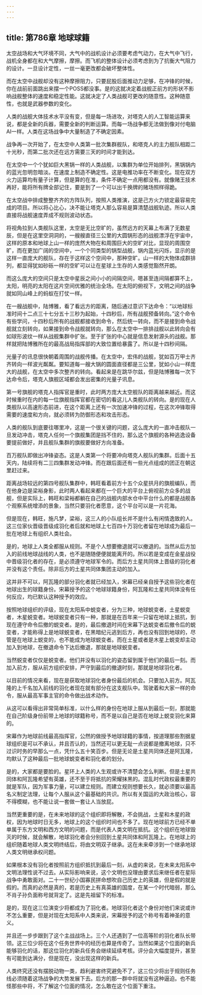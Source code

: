 ```yaml
---
---
---
```

title: 第786章 地球球籍
---



太空战场和大气环境不同，大气中的战机设计必须要考虑气动力，在大气中飞行，战机全身都在和大气摩擦，摩擦。而飞机的整体设计必须考虑到为了抗衡大气阻力的设计。一旦设计定性，一丝一毫更改都会破坏整体性。

而在太空中战舰却没有这种摩擦阻力，只要屁股后面推动力足够，在冲锋的时候，你在战前前面跳出来摆一个POSS都没事。是的这就决定着战舰正前方的形状不影响战舰整体的速度和稳定性能。这就决定了人类战舰可更改的随意性。这种随意性，也就是武器参数的变化。

人类的战舰大体技术水平没有变，但是每一场进攻，对塔克人的人工智能运算来说，都是全新的兵器，需要全新的判断运算。而每一场战争都无法做到像对付电脑AI一样。人类在这场战争中大量制造了不确定因素。

战争再一次开始了，在太空中人类第一批次集群舰队，和塔克人的主力舰队相距二十光秒，而第二批次还在远方需要三天的时间才能到达。

在太空中一个个犹如巨大黑锅一样的人类战舰，以集群为单位开始排列，黑锅锅内的蓝光忽明忽暗淡。在速度上制造不确定性。这是电推功率在不断变化。现在双方火力运算均有量子计算，但是算的在准，条件不确定一点用都没有。就像赌王技术再好，能将所有牌全部记住，要是到了一个可以出千换牌的赌场照样得跪。

在太空战中排成整整齐齐的方阵队列，按照人类推演，这是己方火力锁定最容易完成的项目。所以将心比心，决不能让塔克人那么容易是算清楚战舰轨迹。所以人类直接将战舰速度弄成不规则波动状态。

将视角拉到人类舰队这里，太空是无比空旷的，虽然远方的天幕上布满了无数星辰，但是在这里空洞洞的，一艘艘直径三公里的大圆锅形态的战舰漂浮在宇宙中，这样的原本和地球上山一样的庞然大物在和周围巨大的空旷对比，显现的周围空旷，而在更加广阔的空间中，一个个同类型的锅型战舰，锅内蓝光闪烁，显示的是这样一直庞大的舰队，存在于这样这个空间中，那种空旷。山一样的大物体成群排列，都显得犹如砂砾一样的空旷可以让在星球上生存的人类感觉豁然开朗。

而这么庞大的空间只是太空中星辰之间小小的间隔空间，嗯甚至连间隔都算不上，太阳，明亮的太阳在这片空间优雅的统治全场。在太阳的俯视下，文明之间的战争就如同山峰上的蚂蚁在打仗一样。

在一艘战舰中，陆博雅，看了看远方的距离，随后通过意识下达命令：“以地球标准时间十二点三十七分五十三秒为起始，十四秒后，所有战舰预备转向。”这个命令有些学问，十四秒后所有的战舰都接收到命令，然后统一转向，而不是接到命令战舰就立刻转向，如果接到命令战舰就转向，那么在太空中一排排战舰以此转向会有如球形波纹一样从战舰集群中扩张。至于扩张的中心就是信息发射源头的战舰。那样就把陆博雅所在的最高战局指挥部的大致位置给暴露了。所以是十四秒间隔。

光量子的讯息很快朝着周围的战舰传播。在太空中，宏伟的战舰，犹如百万甲士齐齐转向一样波光粼粼。要知道每一艘大锅的圆面直径都是三公里，犹如小山一样庞大的战舰，在太空中多次整齐的转向。看起来是在跳华尔兹，但是陆博雅每一次下达命令后，塔克人旗舰区域都会发出密集的光量子讯息。

第一号旗舰的塔克人指挥官是重时，此时两方庞大太空舰队的距离越来越近。而这时候重时在内的每一位旗舰指挥官都在密切的看这儿人类舰队的转向。是的现在人类舰队以高速形态前进，在这个距离上还有一次加速冲锋的过程，在这次冲锋取得需要的速度和方向，就必须转为防御形态和攻击形态。

人类的舰队到底要往哪里冲，这是一个很关键的问题，这么庞大的一直冲击舰队一旦发动冲击，塔克人任何一个旗舰集团是挡不住的，那么这个旗舰的各种逃逸设备要提前做好，并且舰队集群的旗舰要做好方向准备。

百万舰队即做出冲锋姿态。这是人类第一个将要冲向塔克人舰队的集群。后面十五天内，陆续将有二三四集群发动冲锋。而在跟后面还有一些光点组成的团正在朝这里赶过来。

距离战场较远的第四号舰队集群中，韩旺看着前方十五个众星拱月的旗舰编队，而在他身边是梁裕身影，此时两人看起来都在一个巨大的平台上俯视前方众多的战舰，但是实际上，韩旺和梁裕都躺在自己的战舰内部水仓中平台什么的都是战舰各个观察系统增添的景象，当然只要羽化者愿意，这个平台可以是一片花海。

但是现在，韩旺，施凡梦，梁裕，这三人的小队组长并不是什么有闲情逸致的人。这三位家伙晋级晋级成羽化者后就和地球上七百四十万羽化者留在地球成为最后一批在地球上有组织人类社会。

是的，地球上人类全都服从规则。不是个人想要撤退就可以撤退的。当然从后方加入的前线地球战线的人类，也不是随随便便就能离开的。所以若是变成在金星战役中晋级羽化者的存在，是必须遵守地球军令的。而后方土星共同体上晋级的羽化者并没有这个责任。除非后方的土星共同体集团主动的加入。

这并非不可以，阿瓦隆的部分羽化者就已经加入，宋幕已经亲自授予这些羽化者在地球出生的球籍身份。宋幕授予的这个地球球籍身份，阿瓦隆和土星共同体没有任何反应，均已默认这种授予的效应。

按照地球组织的评级，现在太阳系中蜕变者，分为三种，地球蜕变者，土星蜕变者，木星蜕变者。地球蜕变者只有一种，那就是在百年来一只留在地球上抵抗，到现在遵守命令后撤的蜕变者。是的，最后撤退时间在宋幕下达蜕变者后撤令后的蜕变者，才能称得上是地球蜕变者，在黑暗纪元逃到后方，再也没有回到地球的，尽管是在地球上蜕变的，也不能成为地球蜕变者。而在土星或者是木星上蜕变却主动加入到地球，在撤退命令下达后撤退，那就是地球蜕变者。

当然蜕变者仅仅是蜕变者。他们并没有以羽化的姿态留到属于他们的最后一刻。而加入前方，服从前方组织安排，严守到最后的撤退时刻，那就是地球羽化者。

以目前的情况来看，现在是获取地球羽化者身份最后的机会。只要加入前方。阿瓦隆的上千名加入前线的羽化者现在就有部分在这支舰队中。驾驶着和大家一样的命令，服从最高军事主官的命令做出战术动作。

从这可以看得出非常简单标准，以什么样的身份在地球上服从到最后一刻，那就能在自己阶级身份前带上地球的球籍称号，而不是以自己是否在地球上蜕变羽化来算的。

宋幕作为地球前线最高指挥官，公然的做授予地球球籍的事情，按道理那些割据星球组织是可以不承认，并且否认的，当然还可以更无耻一点说都是撤离地球，只不过识时务的早那么一点，凭什么五十笑百步。但是无论是土星共同体还是阿瓦隆，均默认了这种最后一批地球蜕变者和羽化者的划分。

是的，大家都是要脸的。星环上人类的人生观或许不清楚会怎么判断。但是土星共同体和阿瓦隆希望有英雄，还不至于将抵抗的荣耀抹黑的。混乱时代政权最重要的就是军队，因为军事力量，可以建立规则。而建立规则想要长久，就必须要以最高名义制定法理，让每个人服从这个最基础的共识。所以有关国运的大政治核心，容不得模糊，也不能让说一套做一套让人当放屁。

当然更重要的是，在未来地球的这个组织即将解散，不会挑战，土星和木星的政权，因为地球时日无多，地球上的这个组织时间也不多了。现在地球前方已经不单单属于东方文明和西方文明的问题，而是代表人类文明在抵抗。这个组织在地球毁灭的时候，就会解散，地球羽化者会分别回到土星共同体和阿瓦隆上。在地球上的组织随着地球人类文明终结后，将由文明双子继承。这在未来牵涉到一个继承地球人类文明继承权问题。

如果根本没有羽化者按照前方组织抵抗到最后一刻，从虚的来说，在未来太阳系中文明法理性说不过去。从实际影响来说，这个文明也没理由要求后来继任者在星际战争中勇敢面对。二十一世纪小国寡民拼命想吹自己历史上的英雄，但是假的就是假的。而真的必然是真的，若是历史上有真英雄的国度，在某一个时代暗弱，那么不肖子孙负面称号就背定了。这是先祖留下的标准。

是的，现在这三位演变少将都成为了羽化者。地球羽化者这个身份对他们来说或许不怎么重要，但是对现在太阳系中人类来说，宋幕授予的这个称号有着神圣的意义。

并且还一步步跟到了这个主战战场上。三个人还遇到了一位高等阶的羽化者队长带领。这三位少将在这个任务世界中的经历也算是传奇了。当然如果这个位面的新兵能够羽化的话，那这位羽化的新兵任务会继续延续考核。评分会大幅度提升，甚至有可能到达满分，但是现在，没出现这样的新兵。

人类终究还没有摆脱动物一类，趋利避害终究避免不了，这三位少将出于规则任务线必须随着这场战争的大势发展下去。后方的那一群中将就没有这种逼迫。也不能怪那些中将，不了解这个位面的情况，怎么敢在这个位面下重注。